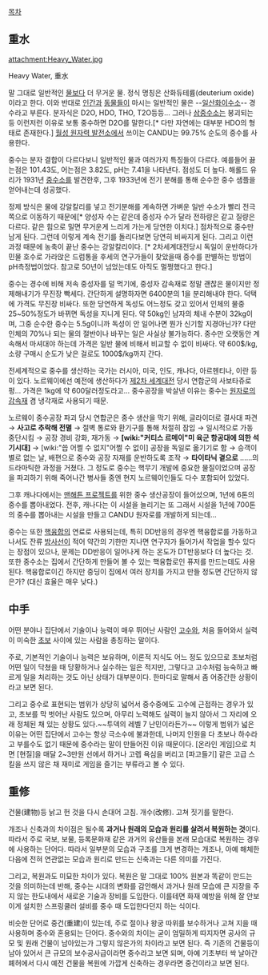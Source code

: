 {{{#!html
<div style="border: 3px solid Crimson;padding:10px;margin-bottom:0px"><b style="font-size:18px">주의. 여러분의 문서 기여는 리그베다 위키의 영</b><b style="font-size:18px">리활동에 이용됩니다.</b><br/>
영리사업체 <b>리그베다 위키는 작성하신 내용의 저작권을 위임받아 임의로 영</b><b>리추구 활동 및 저작권 행사</b>를 할 수 있습니다. 반면, 여러분이 작성한 내용에 대해 <b>법</b><b>적 분쟁이 발생할 경우 리그베다 위키는 책임을 지지 않으며 모든 책임은 작</b><b>성자가 집니다.</b> 편집하기 전에 먼저 <a href="http://rigvedawiki.net/r1/wiki.php/2015년 리그베다 영리화 사태">리그베다 영리화 사태</a>에서 <b>현행 위</b><b>키의 구조를 파악</b>해주세요.
</div>}}}

[[목차]]
== 重水 ==
attachment:Heavy_Water.jpg

Heavy Water, 重水

말 그대로 일반적인 [[물]]보다 더 무거운 물. 정식 명칭은 산화듀테륨(deuterium oxide) 이라고 한다. 이와 반대로 [[인간]]과 [[동물]]들이 마시는 일반적인 물은 --[[일산화이수소]]-- 경수라고 부른다. 분자식은 D2O, HDO, THO, T2O등등... 그러나 [[삼중수소]]는 붕괴되는 등 이런저런 이유로 보통 중수하면  D2O를 말한다.[* 다만 자연에는 대부분 HDO의 형태로 존재한다.] [[월성 원자력 발전소]]에서 쓰이는 CANDU는 99.75% 순도의 중수를 사용한다.

중수는 분자 결합이 다르다보니 일반적인 물과 여러가지 특징들이 다르다. 예를들어 끓는점은 101.43도, 어는점은 3.82도, pH는 7.41을 나타낸다.  점성도 더 높다. 해롤드 유리가 1931년 [[중수소]]를 발견한후, 그후 1933년에 전기 분해를 통해 순수한 중수 샘플을 얻어내는데 성공했다. 

정제 방식은 물에 강알칼리를 넣고 전기분해를 계속하면 가벼운 일반 수소가 빨리 전극쪽으로 이동하기 때문에[* 양성자 수는 같은데 중성자 수가 달라 전하량은 같고 질량은 다르다. 같은 힘으로 밀면 무거운게 느리게 가는게 당연한 이치다.] 점차적으로 중수만 남게 된다. 그런데 이렇게 계속 전기를 돌리다보면 당연히 비싸지게 된다. 그리고 이런 과정 때문에 농축이 끝난 중수는 강알칼리이다. [* 2차세계대전당시 독일이 운반하다가 민물 호수로 가라앉은 드럼통을 후세의 연구가들이 찾았을때 중수를 판별하는 방법이 pH측정법이었다. 참고로 50년이 넘었는데도 아직도 멀쩡했다고 한다.]

중수는 경수에 비해 저속 중성자를 덜 먹기에, 중성자 감속재로 정말 괜찮은 물이지만 정제해내기가 무진장 빡세다. 간단하게 설명하자면 6400분의 1을 분리해내야 한다. 덕택에 가격도 무진장 비싸다. 또한 당연하게 독성도 어느정도 갖고 있어서 인체의 물중 25~50%정도가 바뀌면 독성을 지니게 된다. 약 50kg인 남자의 체내 수분이 32kg이며, 그중 순수한 중수는 5.5g이니까 독성이 안 일어나면 뭔가 신기할 지경아닌가? 다만 인체의 70%나 되는 물의 절반이나 바꾸는 일은 사실상 불가능하다. 중수만 오랫동안 계속해서 마셔대야 하는데 가격은 일반 물에 비해서 비교할 수 없이 비싸다. 약 600$/kg, 소량 구매시 순도가 낮은 걸로도 1000$/kg까지 간다.

전세계적으로 중수를 생산하는 국가는 러시아, 미국, 인도, 캐나다, 아르헨티나, 이란 등이 있다. 노르웨이에선 예전에 생산하다가 [[제2차 세계대전]] 당시 연합군의 사보타쥬로 펑... 가격은 1kg에 약 600달러정도라고... 중수공장을 박살낸 이유는 중수는 [[원자로]]의 [[감속재]] 겸 냉각재로 사용되기 때문.

노르웨이 중수공장 파괴 당시 연합군은 중수 생산을 막기 위해, 글라이더로 결사대 파견 → '''사고로 추락해 전멸''' → 절벽 통로와 환기구를 통해 처절히 잠입 → 일시적으로 가동 중단시킴 → 공장 경비 강화, 재가동 → '''[wiki:"커티스 르메이"미 육군 항공대에 의한 석기시대]''' → [wiki:"씁 어쩔 수 없지"어쩔 수 없이] 공장을 독일로 옮기기로 함 → 승객이 별로 없는 날, 배편으로 중수와 공장 자재를 운반하도록 조작 → '''타이타닉 곁으로''' ......의 드라마틱한 과정을 거쳤다. 그 정도로 중수는 핵무기 개발에 중요한 물질이었으며 공장을 파괴하기 위해 죽어나간 병사들 중엔 현지 노르웨이인들도 다수 포함되어 있었다.

그후 캐나다에서는 [[맨해튼 프로젝트]]를 위한 중수 생산공장이 들어섰으며, 1년에 6톤의 중수를 뽑아내었다. 전후, 캐나다는 이 시설을 늘리기는 또 그래서 시설을 1년에 700톤의 중수를 뽑아내는 시설을 만들고 CANDU 원자로를 개발하게 되는데...

중수는 또한 [[핵융합]]의 연료로 사용되는데, 특히 DD반응의 경우엔 핵융합로를 가동하고 나서도 잔류 [[방사선]]이 적어 약간의 기한만 지나면 연구자가 들어가서 작업을 할수 있다는 장점이 있으나, 문제는 DD반응이 일어나게 하는 온도가 DT반응보다 더 높다는 것. 또한 중수소는 집에서 간단하게 만들어 볼 수 있는 핵융합로인 퓨저를 만드는데도 사용된다. 핵융합로이긴 하지만 중딩이 집에서 여러 장치를 가지고 만들 정도면 간단하지 않은가? (대신 효율은 매우 낮다.)

== 中手 ==
어떤 분야나 집단에서 기술이나 능력이 매우 뛰어난 사람인 [[고수]]와, 처음 들어와서 실력이 미숙한 [[초보]] 사이에 있는 사람을 총칭하는 말이다.

주로, 기본적인 기술이나 능력은 보유하며, 이론적 지식도 어느 정도 있으므로 초보처럼 어떤 일이 닥쳤을 때 당황하거나 실수하는 일은 적지만, 그렇다고 고수처럼 능숙하고 빠르게 일을 처리하는 것도 아닌 상태가 대부분이다. 한마디로 말해서 좀 어중간한 상황이라고 보면 된다.

그리고 중수로 표현되는 범위가 상당히 넓어서 중수중에도 고수에 근접하는 경우가 있고, 초보를 막 벗어난 사람도 있으며, 아무리 노력해도 실력이 늘지 않아서 그 자리에 오래 정체된 채 있는 상황도 있다.~~투덱의 레벨 7 난민이라든가~~ 이렇게 범위가 넓은 이유는 어떤 집단에서 고수는 항상 극소수에 불과한데, 나머지 인원을 다 초보나 하수라고 부를수도 없기 때문에 중수라는 말이 만들어진 이유 때문이다. [온라인 게임]으로 치면 [현질]을 매달 2~3만원 선에서 하거나 고렙 욕심을 버리고 [파고들기] 같은 고급 스킬을 쓰지 않은 채 재미로 게임을 즐기는 부류라고 볼 수 있다. 

== 重修 ==
건물(建物)등 낡고 헌 것을 다시 손대어 고침. 개수(改修). 고쳐 짓기를 말한다.

개조나 신축과의 차이점은 될수록 '''과거나 원래의 모습과 원리를 살려서 복원하는 것'''이다. 따라서 주로 국보, 보물, 등록문화재 같은 과거의 유산들을 본래 모습대로 복원하는 경우에 사용하는 단어다. 따라서 일부분의 모습과 구조를 크게 변경하는 개조나, 아예 해체한 다음에 전혀 연관없는 모습과 원리로 만드는 신축과는 다른 의미를 가진다.

그리고, 복원과도 미묘한 차이가 있다. 복원은 말 그대로 100% 원본과 똑같이 만드는 것을 의미하는데 반해, 중수는 시대의 변화를 감안해서 과거나 원래 모습에 큰 지장을 주지 않는 한도내에서 새로운 기술과 장비를 도입한다. 이를테면 화재 예방을 위해 잘 안보이게 설치한 스프링쿨러 설비를 중수 때 도입한다던지 하는 식이다.

비슷한 단어로 중건(重建)이 있는데, 주로 절이나 왕궁 따위를 보수하거나 고쳐 지을 때 사용하며 중수와 혼용되는 단어다. 중수와의 차이는 굳이 엄밀하게 따지자면 공사의 규모 및 원래 건물이 남아있는가 그렇지 않은가의 차이라고 보면 된다. 즉 기존의 건물등이 남아 있어서 큰 규모의 보수공사급이라면 중수라고 보면 되며, 아예 기초부터 싹 날아간 폐허에서 다시 예전 건물을 복원에 가깝게 신축하는 경우라면 중건이라고 보면 된다.
